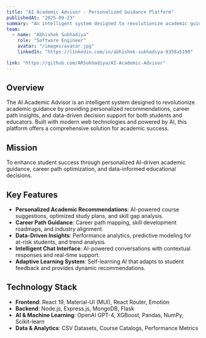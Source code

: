 ```yaml
---
title: "AI Academic Advisor - Personalized Guidance Platform"
publishedAt: "2025-09-23"
summary: "An intelligent system designed to revolutionize academic guidance by providing personalized recommendations, career path insights, and data-driven decision support for both students and educators."
team:
  - name: "Abhishek Sukhadiya"
    role: "Software Engineer"
    avatar: "/images/avatar.jpg"
    linkedIn: "https://linkedin.com/in/abhishek-sukhadiya-9358a5190"

link: "https://github.com/ARSukhadiya/AI-Academic-Advisor"
---
```


## Overview

The AI Academic Advisor is an intelligent system designed to revolutionize academic guidance by providing personalized recommendations, career path insights, and data-driven decision support for both students and educators. Built with modern web technologies and powered by AI, this platform offers a comprehensive solution for academic success.

## Mission

To enhance student success through personalized AI-driven academic guidance, career path optimization, and data-informed educational decisions.

## Key Features

- **Personalized Academic Recommendations**: AI-powered course suggestions, optimized study plans, and skill gap analysis.
- **Career Path Guidance**: Career path mapping, skill development roadmaps, and industry alignment.
- **Data-Driven Insights**: Performance analytics, predictive modeling for at-risk students, and trend analysis.
- **Intelligent Chat Interface**: AI-powered conversations with contextual responses and real-time support.
- **Adaptive Learning System**: Self-learning AI that adapts to student feedback and provides dynamic recommendations.

## Technology Stack

- **Frontend**: React 19, Material-UI (MUI), React Router, Emotion
- **Backend**: Node.js, Express.js, MongoDB, Flask
- **AI & Machine Learning**: OpenAI GPT-4, XGBoost, Pandas, NumPy, Scikit-learn
- **Data & Analytics**: CSV Datasets, Course Catalogs, Performance Metrics

